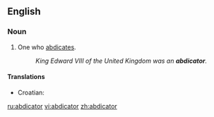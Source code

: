 ==English==

===Noun===
{{en-noun}}

# One who [[abdicate]]s.
#: ''King Edward VIII of the United Kingdom was an '''abdicator'''.''

====Translations====
{{trans-top|one who abdicates}}
* Croatian: {{t|hr|abdikant|alt=abdìkant|m}}
{{trans-mid}}
{{trans-bottom}}

[[ru:abdicator]]
[[vi:abdicator]]
[[zh:abdicator]]